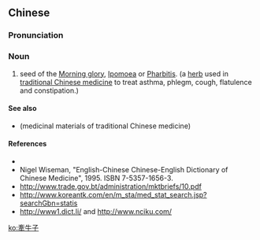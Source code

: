 {{also|牵牛子}}
==Chinese==
{{zh-forms|s=牵牛子|type=21}}

===Pronunciation===
{{zh-pron
|m=qiānniúzǐ
|c=hin1 ngau4 zi2
|mn=khan-gû-chú
|cat=n
}}

===Noun===
{{zh-noun}}

# seed of the [[Morning glory]], [[w:Ipomoea|Ipomoea]] or [[w:Pharbitis|Pharbitis]]. (a [[herb]] used in [[traditional Chinese medicine]] to treat asthma, phlegm, cough, flatulence and constipation.)

====See also====
* {{l|zh|药材}} (medicinal materials of traditional Chinese medicine)

====References====
* {{pedialite|lang=zh}}
* Nigel Wiseman, "English-Chinese Chinese-English Dictionary of Chinese Medicine", 1995. ISBN 7-5357-1656-3.
* http://www.trade.gov.bt/administration/mktbriefs/10.pdf
* http://www.koreantk.com/en/m_sta/med_stat_search.jsp?searchGbn=statis
* http://www1.dict.li/ and http://www.nciku.com/

[[ko:牽牛子]]